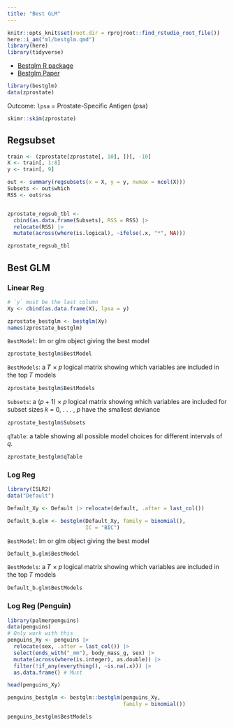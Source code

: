 ```yaml
---
title: "Best GLM"
---
```


```r
knitr::opts_knit$set(root.dir = rprojroot::find_rstudio_root_file())
here::i_am("ml/bestglm.qmd")
library(here)
library(tidyverse)
```

- [Bestglm R package](http://cran.nexr.com/web/packages/bestglm/)
- [Bestglm Paper](http://cran.nexr.com/web/packages/bestglm/vignettes/bestglm.pdf)


```r
library(bestglm)
data(zprostate)
```

Outcome: `lpsa` = Prostate-Specific Antigen (psa)

```r
skimr::skim(zprostate)
```
## Regsubset

```r
train <- (zprostate[zprostate[, 10], ])[, -10]
X <- train[, 1:8]
y <- train[, 9]
```

```r
out <- summary(regsubsets(x = X, y = y, nvmax = ncol(X)))
Subsets <- out$which
RSS <- out$rss


zprostate_regsub_tbl <-
  cbind(as.data.frame(Subsets), RSS = RSS) |> 
  relocate(RSS) |> 
  mutate(across(where(is.logical), ~ifelse(.x, "*", NA)))

zprostate_regsub_tbl
```
## Best GLM

### Linear Reg

```r
# `y` must be the last column
Xy <- cbind(as.data.frame(X), lpsa = y)

zprostate_bestglm <- bestglm(Xy)
names(zprostate_bestglm)
```


`BestModel`: lm or glm object giving the best model

```r
zprostate_bestglm$BestModel
```

`BestModels`: a 𝑇 × 𝑝 logical matrix showing which variables are included in the top 𝑇 models

```r
zprostate_bestglm$BestModels
```

`Subsets`: a (𝑝 + 1) × 𝑝 logical matrix showing which variables are included for subset sizes 𝑘 = 0, . . . , 𝑝 have the smallest deviance

```r
zprostate_bestglm$Subsets
```
`qTable`: a table showing all possible model choices for different intervals of 𝑞.

```r
zprostate_bestglm$qTable
```

### Log Reg

```r
library(ISLR2)
data("Default")
```


```r
Default_Xy <- Default |> relocate(default, .after = last_col())
```


```r
Default_b.glm <- bestglm(Default_Xy, family = binomial(), 
                         IC = "BIC")
```


`BestModel`: lm or glm object giving the best model

```r
Default_b.glm$BestModel
```

`BestModels`: a 𝑇 × 𝑝 logical matrix showing which variables are included in the top 𝑇 models


```r
Default_b.glm$BestModels
```

### Log Reg (Penguin)

```r
library(palmerpenguins)
data(penguins)
# Only work with this
penguins_Xy <- penguins |> 
  relocate(sex, .after = last_col()) |> 
  select(ends_with("_mm"), body_mass_g, sex) |> 
  mutate(across(where(is.integer), as.double)) |> 
  filter(!if_any(everything(), ~is.na(.x))) |> 
  as.data.frame() # Must

head(penguins_Xy)
```

```r
penguins_bestglm <- bestglm::bestglm(penguins_Xy, 
                                     family = binomial())
```

```r
penguins_bestglm$BestModels
```

